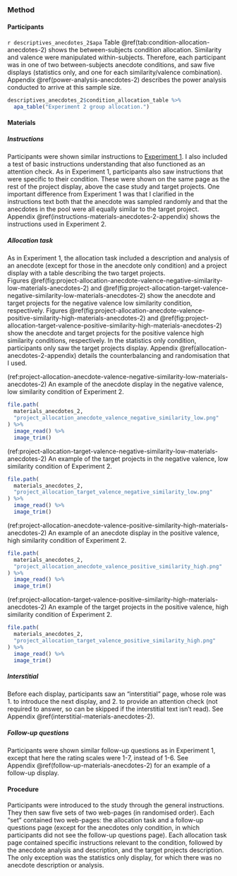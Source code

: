 ### Method

#### Participants

`r descriptives_anecdotes_2$apa` Table \@ref(tab:condition-allocation-anecdotes-2)
shows the between-subjects condition allocation. Similarity and valence were
manipulated within-subjects. Therefore, each participant was in one of two
between-subjects anecdote conditions, and saw five displays (statistics only,
and one for each similarity/valence combination).
Appendix \@ref(power-analysis-anecdotes-2) describes the power analysis
conducted to arrive at this sample size.

```r
descriptives_anecdotes_2$condition_allocation_table %>%
  apa_table("Experiment 2 group allocation.")
```

#### Materials

##### Instructions

Participants were shown similar instructions to [Experiment
1](#instructions-materials-anecdotes-1). I also included a test of basic
instructions understanding that also functioned as an attention check. As in
Experiment 1, participants also saw instructions that were specific to their
condition. These were shown on the same page as the rest of the project display,
above the case study and target projects. One important difference from
Experiment 1 was that I clarified in the instructions text both that the
anecdote was sampled randomly and that the anecdotes in the pool were all
equally similar to the target project.
Appendix \@ref(instructions-materials-anecdotes-2-appendix) shows the
instructions used in Experiment 2.

##### Allocation task {#allocation-anecdotes-2}

As in Experiment 1, the allocation task included a description and analysis of
an anecdote (except for those in the anecdote only condition) and a project
display with a table describing the two target projects.
Figures \@ref(fig:project-allocation-anecdote-valence-negative-similarity-low-materials-anecdotes-2)
and \@ref(fig:project-allocation-target-valence-negative-similarity-low-materials-anecdotes-2)
show the anecdote and target projects for the negative valence low similarity
condition, respectively.
Figures \@ref(fig:project-allocation-anecdote-valence-positive-similarity-high-materials-anecdotes-2)
and \@ref(fig:project-allocation-target-valence-positive-similarity-high-materials-anecdotes-2)
show the anecdote and target projects for the positive valence high similarity
conditions, respectively. In the statistics only condition, participants only
saw the target projects display. Appendix \@ref(allocation-anecdotes-2-appendix)
details the counterbalancing and randomisation that I used.

(ref:project-allocation-anecdote-valence-negative-similarity-low-materials-anecdotes-2) An example of the anecdote display in the negative valence, low similarity condition of Experiment 2.

```r
file.path(
  materials_anecdotes_2,
  "project_allocation_anecdote_valence_negative_similarity_low.png"
) %>%
  image_read() %>%
  image_trim()
```

(ref:project-allocation-target-valence-negative-similarity-low-materials-anecdotes-2) An example of the target projects in the negative valence, low similarity condition of Experiment 2.

```r
file.path(
  materials_anecdotes_2,
  "project_allocation_target_valence_negative_similarity_low.png"
) %>%
  image_read() %>%
  image_trim()
```

(ref:project-allocation-anecdote-valence-positive-similarity-high-materials-anecdotes-2) An example of an anecdote display in the positive valence, high similarity condition of Experiment 2.

```r
file.path(
  materials_anecdotes_2,
  "project_allocation_anecdote_valence_positive_similarity_high.png"
) %>%
  image_read() %>%
  image_trim()
```

(ref:project-allocation-target-valence-positive-similarity-high-materials-anecdotes-2) An example of the target projects in the positive valence, high similarity condition of Experiment 2.

```r
file.path(
  materials_anecdotes_2,
  "project_allocation_target_valence_positive_similarity_high.png"
) %>%
  image_read() %>%
  image_trim()
```

##### Interstitial

Before each display, participants saw an "interstitial" page, whose role was 1.
to introduce the next display, and 2. to provide an attention check (not
required to answer, so can be skipped if the interstitial text isn't read). See
Appendix \@ref(interstitial-materials-anecdotes-2).

##### Follow-up questions

Participants were shown similar follow-up questions as in Experiment 1, except
that here the rating scales were 1-7, instead of 1-6. See
Appendix \@ref(follow-up-materials-anecdotes-2) for an example of a follow-up
display.

#### Procedure

Participants were introduced to the study through the general instructions. They
then saw five sets of two web-pages (in randomised order). Each "set" contained
two web-pages: the allocation task and a follow-up questions page (except for
the anecdotes only condition, in which participants did not see the follow-up
questions page). Each allocation task page contained specific instructions
relevant to the condition, followed by the anecdote analysis and description,
and the target projects description. The only exception was the statistics only
display, for which there was no anecdote description or analysis.
